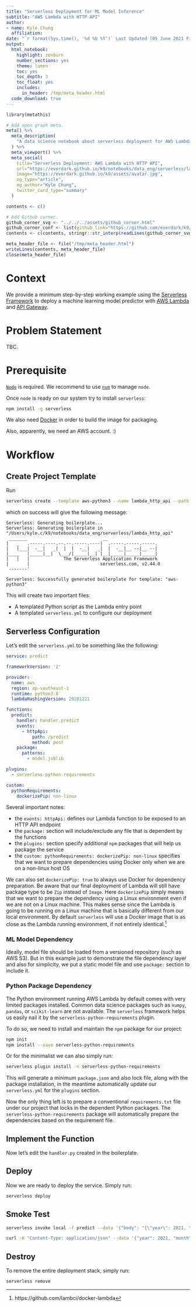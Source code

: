 ```yaml
---
title: "Serverless Deployment for ML Model Inference"
subtitle: "AWS Lambda with HTTP API"
author:
- name: Kyle Chung
  affiliation:
date: "`r format(Sys.time(), '%d %b %Y')` Last Updated (05 June 2021 First Uploaded)"
output:
  html_notebook:
    highlight: zenburn
    number_sections: yes
    theme: lumen
    toc: yes
    toc_depth: 3
    toc_float: yes
    includes:
      in_header: /tmp/meta_header.html
  code_download: true
---
```


```r
library(metathis)

# Add open graph meta.
meta() %>%
  meta_description(
    "A data science notebook about serverless deployment for AWS Lambda with HTTP API."
  ) %>%
  meta_viewport() %>%
  meta_social(
    title="Serverless Deployment: AWS Lambda with HTTP API",
    url="https://everdark.github.io/k9/notebooks/data_eng/serverless/lambda_http_api.nb.html",
    image="https://everdark.github.io/k9/assets/avatar.jpg",
    og_type="article",
    og_author="Kyle Chung",
    twitter_card_type="summary"
  )

contents <- c()

# Add Github corner.
github_corner_svg <- "../../../assets/github_corner.html"
github_corner_conf <- list(github_link="https://github.com/everdark/k9/tree/master/notebooks/data_eng/serverless")
contents <- c(contents, stringr::str_interp(readLines(github_corner_svg), github_corner_conf))

meta_header_file <- file("/tmp/meta_header.html")
writeLines(contents, meta_header_file)
close(meta_header_file)
```

# Context

We provide a minimum step-by-step working example using the [Serverless Framework](https://github.com/serverless/serverless) to deploy a machine learning model predictor with [AWS Lambda](https://aws.amazon.com/lambda/?trkCampaign=acq_paid_search_brand&sc_channel=ps&sc_campaign=acquisition_SG&sc_publisher=Google&sc_category=Cloud%20Computing&sc_country=SG&sc_geo=APAC&sc_outcome=acq&sc_detail=%2Bamazon%20%2Bcloud%20%2Bservices&sc_content={adgroup}&sc_matchtype=b&sc_segment=476994412013&sc_medium=ACQ-P|PS-GO|Brand|Desktop|SU|Cloud%20Computing|Solution|SG|EN|Sitelink&s_kwcid=AL!4422!3!476994412013!b!!g!!%2Bamazon%20%2Bcloud%20%2Bservices&ef_id=Cj0KCQjw5PGFBhC2ARIsAIFIMNcyOLXdV8ZGN9mTRieTG8HLRNcAoIE3jkWHWr95FnXq_g6V4pw6VAAaAhcxEALw_wcB:G:s&s_kwcid=AL!4422!3!476994412013!b!!g!!%2Bamazon%20%2Bcloud%20%2Bservices) and [API Gateway](https://aws.amazon.com/api-gateway/).

# Problem Statement

TBC.

# Prerequisite

[`Node`](https://nodejs.org/en/) is required.
We recommend to use [`nvm`](https://github.com/nvm-sh/nvm) to manage `node`.

Once `node` is ready on our system try to install `serverless`:

```bash
npm install -g serverless
```

We also need [Docker](https://www.docker.com/) in order to build the image for packaging.

Also, apparently, we need an AWS account. :)

# Workflow

## Create Project Template

Run

```bash
serverless create --template aws-python3 --name lambda_http_api --path lambda_http_api
```

which on success will give the following message:

```
Serverless: Generating boilerplate...
Serverless: Generating boilerplate in "/Users/kyle.c/k9/notebooks/data_eng/serverless/lambda_http_api"
 _______                             __
|   _   .-----.----.--.--.-----.----|  .-----.-----.-----.
|   |___|  -__|   _|  |  |  -__|   _|  |  -__|__ --|__ --|
|____   |_____|__|  \___/|_____|__| |__|_____|_____|_____|
|   |   |             The Serverless Application Framework
|       |                           serverless.com, v2.44.0
 -------'

Serverless: Successfully generated boilerplate for template: "aws-python3"
```

This will create two important files:

- A templated Python script as the Lambda entry point
- A templated `serverless.yml` to configure our deployment

## Serverless Configuration

Let's edit the `serverless.yml` to be something like the following:

```yml
service: predict

frameworkVersion: '2'

provider:
  name: aws
  region: ap-southeast-1
  runtime: python3.8
  lambdaHashingVersion: 20201221

functions:
  predict:
    handler: handler.predict
    events:
      - httpApi:
          path: /predict
          method: post
    package:
      patterns:
        - model.joblib

plugins:
  - serverless-python-requirements

custom:
  pythonRequirements:
    dockerizePip: non-linux
```

Several important notes:

- the `events: httpApi:` defines our Lambda function to be exposed to an HTTP API endpoint
- the `package:` section will include/exclude any file that is dependent by the functions
- the `plugins:` section specify additional `npm` packages that will help us package the service
- the `custom: pythonRequirements: dockerizePip: non-linux` specifies that we want to prepare dependencies using Docker only when we are on a non-linux host OS

We can also set `dockerizePip: true` to always use Docker for dependency preparation.
Be aware that our final deployment of Lambda will still have package type to be `Zip` instead of `Image`.
Here `dockerizePip` simply means that we want to prepare the dependency using a Linux environment even if we are not on a Linux machine.
This makes sense since the Lambda is going to be running on a Linux machine that is basically different from our local environment.
By default `serverless` will use a Docker image that is as close as the Lambda running environment,
if not entirely identical.^[https://github.com/lambci/docker-lambda]

### ML Model Dependency

Ideally, model file should be loaded from a versioned repository (such as AWS S3).
But in this example just to demonstrate the file dependency layer and also for simplicity,
we put a static model file and use `package:` section to include it.

### Python Package Dependency

The Python environment running AWS Lambda by default comes with very limited packages installed.
Common data science packages such as `numpy`, `pandas`, or `scikit-learn` are not available.
The `serverless` framework helps us easily nail it by the `serverless-python-requirements` plugin.

To do so,
we need to install and maintain the `npm` package for our project:

```bash
npm init
npm install --save serverless-python-requirements
```

Or for the minimalist we can also simply run:

```bash
serverless plugin install -n serverless-python-requirements
```

This will generate a minimum `package.json` and also lock file,
along with the package installation,
in the meantime automatically update our `serverless.yml` for the `plugins` section.

Now the only thing left is to prepare a conventional `requirements.txt` file under our project that locks in the dependent Python packages.
The `serverless-python-requirements` package will automatically prepare the dependencies based on the requirement file.

## Implement the Function

Now let's edit the `handler.py` created in the boilerplate.

## Deploy

Now we are ready to deploy the service.
Simply run:

```bash
serverless deploy
```

## Smoke Test


```bash
serverless invoke local -f predict --data '{"body": "{\"year\": 2021, \"month\": 3}"}'
```

```bash
curl -H "Content-Type: application/json" --data '{"year": 2021, "month": 3}' https://<api-id>.execute-api.<region>.amazonaws.com/predict
```

## Destroy

To remove the entire deployment stack,
simply run:

```bash
serverless remove
```
